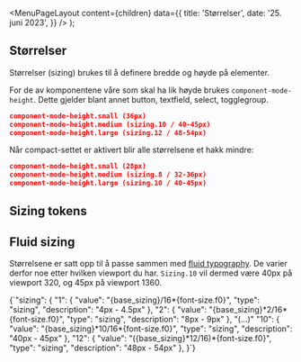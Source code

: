 
<Meta
  title='Størrelser'
  description='Beskrivelse'
/>

  <MenuPageLayout
    content={children}
    data={{
      title: 'Størrelser',
      date: '25. juni 2023',
    }}
  />
);

## Størrelser

Størrelser (sizing) brukes til å definere bredde og høyde på elementer.

For de av komponentene våre som skal ha lik høyde brukes `component-mode-height`. Dette gjelder blant annet button, textfield, select, togglegroup.

```json
component-mode-height.small (36px)
component-mode-height.medium (sizing.10 / 40-45px)
component-mode-height.large (sizing.12 / 48-54px)
```

Når compact-settet er aktivert blir alle størrelsene et hakk mindre:

```json
component-mode-height.small (28px)
component-mode-height.medium (sizing.8 / 32-36px)
component-mode-height.large (sizing.10 / 40-45px)
```

## Sizing tokens

<TokenList
  type='sizing'
  hideValue={true}
/>

## Fluid sizing

Størrelsene er satt opp til å passe sammen med [fluid typography](/grunnleggende/designelementer/typografi#fluid-typography). De varier derfor noe etter hvilken viewport du har. `Sizing.10` vil dermed være 40px på viewport 320, og 45px på viewport 1360.

<CodeSnippet language='json'>
  {`"sizing": {
    "1": {
      "value": "{base_sizing}/16*{font-size.f0}",
      "type": "sizing",
      "description": "4px - 4.5px"
    },
    "2": {
      "value": "{base_sizing}*2/16*{font-size.f0}",
      "type": "sizing",
      "description": "8px - 9px"
    },
    "(...)"
    "10": {
      "value": "{base_sizing}*10/16*{font-size.f0}",
      "type": "sizing",
      "description": "40px - 45px"
    },
    "12": {
      "value": "({base_sizing}*12/16)*{font-size.f0}",
      "type": "sizing",
      "description": "48px - 54px"
    },
  }`}
</CodeSnippet>
